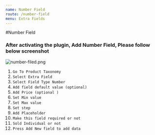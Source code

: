 ```yaml
---
name: Number Field
route: /number-field
menu: Extra Fields
---
```

#Number Field

### After activating the plugin, Add Number Field,  Please follow below screenshot

![number-filed.png](../images/number-filed.png)

1. `Go To Product Taxonomy`
2. `Select Extra Field `
3. `Select Field Type Number`
4. `Add field default value (optional)`
5. `Add Price (optional )`
6. `Set Min value`
7. `Set Max value`
8. `Set step`
9. `Add Placeholder`
10. `Make this field required or not `
11. `Sold Individual or not `
12. `Press Add New field to add data `
